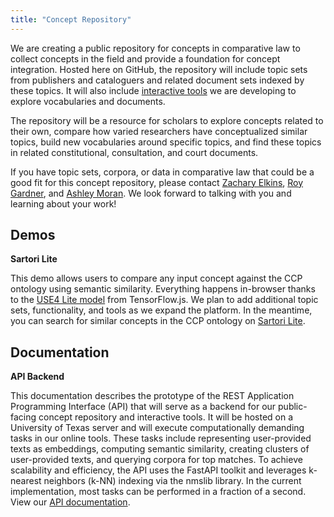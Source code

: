 ```yaml
---
title: "Concept Repository"
---
```


We are creating a public repository for concepts in comparative law to collect concepts in the field and provide a foundation for concept integration. Hosted here on GitHub, the repository will include topic sets from publishers and cataloguers and related document sets indexed by these topics. It will also include [interactive tools](https://conceptintegration.github.io/ontology_enrichment.html) we are developing to explore vocabularies and documents.

The repository will be a resource for scholars to explore concepts related to their own, compare how varied researchers have conceptualized similar topics, build new vocabularies around specific topics, and find these topics in related constitutional, consultation, and court documents.

If you have topic sets, corpora, or data in comparative law that could be a good fit for this concept repository, please contact [Zachary Elkins](mailto:zelkins@austin.utexas.edu), [Roy Gardner](mailto:roybowesgardner@gmail.com), and [Ashley Moran](mailto:ashleymoran@utexas.edu). We look forward to talking with you and learning about your work!

## Demos

**Sartori Lite**

This demo allows users to compare any input concept against the CCP ontology using semantic similarity. Everything happens in-browser thanks to the [USE4 Lite model](https://github.com/tensorflow/tfjs-models/blob/master/universal-sentence-encoder/README.md) from TensorFlow.js. We plan to add additional topic sets, functionality, and tools as we expand the platform. In the meantime, you can search for similar concepts in the CCP ontology on [Sartori Lite](./demos/sartori-lite/index.html).

## Documentation

**API Backend**

This documentation describes the prototype of the REST Application Programming Interface (API) that will serve as a backend for our public-facing concept repository and interactive tools. It will be hosted on a University of Texas server and will execute computationally demanding tasks in our online tools. These tasks include representing user-provided texts as embeddings, computing semantic similarity, creating clusters of user-provided texts, and querying corpora for top matches. To achieve scalability and efficiency, the API uses the FastAPI toolkit and leverages k-nearest neighbors (k-NN) indexing via the nmslib library. In the current implementation, most tasks can be performed in a fraction of a second. View our [API documentation](https://github.com/conceptintegration/conceptintegration.github.io/blob/main/REST%20API%20documentation.pdf).
